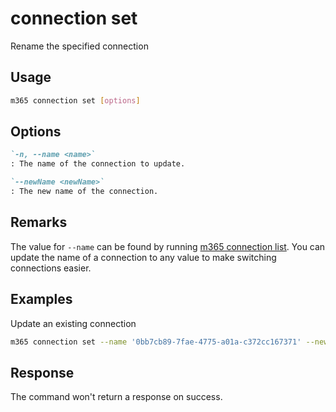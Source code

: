 
# connection set

Rename the specified connection

## Usage

```sh
m365 connection set [options]
```

## Options

```md definition-list
`-n, --name <name>`
: The name of the connection to update.

`--newName <newName>`
: The new name of the connection.
```

<Global />

## Remarks

The value for `--name` can be found by running [m365 connection list](connection-list.mdx). You can update the name of a connection to any value to make switching connections easier. 

## Examples

Update an existing connection

```sh
m365 connection set --name '0bb7cb89-7fae-4775-a01a-c372cc167371' --newName 'myworkaccount'
```

## Response

The command won't return a response on success.
